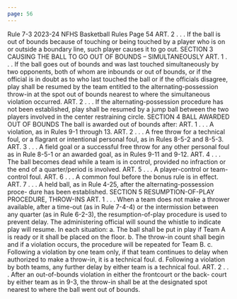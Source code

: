 ```yaml
---
page: 56
---
```


Rule 7-3 2023-24 NFHS Basketball Rules Page 54 ART. 2 . . . If the ball is out of bounds because of touching or being touched by a player who is on or outside a boundary line, such player causes it to go out. SECTION 3 CAUSING THE BALL TO GO OUT OF BOUNDS – SIMULTANEOUSLY ART. 1 . . . If the ball goes out of bounds and was last touched simultaneously by two opponents, both of whom are inbounds or out of bounds, or if the official is in doubt as to who last touched the ball or if the officials disagree, play shall be resumed by the team entitled to the alternating-possession throw-in at the spot out of bounds nearest to where the simultaneous violation occurred. ART. 2 . . . If the alternating-possession procedure has not been established, play shall be resumed by a jump ball between the two players involved in the center restraining circle. SECTION 4 BALL AWARDED OUT OF BOUNDS The ball is awarded out of bounds after: ART. 1 . . . A violation, as in Rules 9-1 through 13. ART. 2 . . . A free throw for a technical foul, or a flagrant or intentional personal foul, as in Rules 8-5-2 and 8-5-3. ART. 3 . . . A field goal or a successful free throw for any other personal foul as in Rule 8-5-1 or an awarded goal, as in Rules 9-11 and 9-12. ART. 4 . . . The ball becomes dead while a team is in control, provided no infraction or the end of a quarter/period is involved. ART. 5 . . . A player-control or team-control foul. ART. 6 . . . A common foul before the bonus rule is in effect. ART. 7 . . . A held ball, as in Rule 4-25, after the alternating-possession proce- dure has been established. SECTION 5 RESUMPTION-OF-PLAY PROCEDURE, THROW-INS ART. 1 . . . When a team does not make a thrower available, after a time-out (as in Rule 7-4-4) or the intermission between any quarter (as in Rule 6-2-3), the resumption-of-play procedure is used to prevent delay. The administering official will sound the whistle to indicate play will resume. In each situation: a. The ball shall be put in play if Team A is ready or it shall be placed on the floor. b. The throw-in count shall begin and if a violation occurs, the procedure will be repeated for Team B. c. Following a violation by one team only, if that team continues to delay when authorized to make a throw-in, it is a technical foul. d. Following a violation by both teams, any further delay by either team is a technical foul. ART. 2 . . . After an out-of-bounds violation in either the frontcourt or the back- court by either team as in 9-3, the throw-in shall be at the designated spot nearest to where the ball went out of bounds.